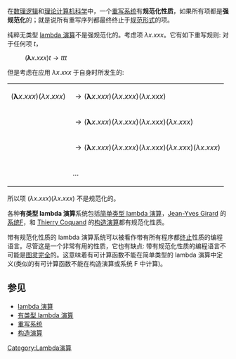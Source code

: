 在[[数理逻辑|数理逻辑]]和[[理论计算机科学|理论计算机科学]]中，一个[[重写系统|重写系统]]有'''规范化性质'''，如果所有项都是'''强规范化'''的；就是说所有重写序列都最终终止于[[规范形式|规范形式]]的项。

纯粹无类型 [[lambda_演算|lambda 演算]]不是强规范化的。考虑项 <math>\lambda x . x x x</math>。它有如下重写规则: 对于任何项 ''t''，

: <math>(\mathbf{\lambda} x . x x x) t \rightarrow t t t</math>

但是考虑在应用 <math>\lambda x . x x x</math> 于自身时所发生的:
{|
| <math>(\mathbf{\lambda} x . x x x) (\lambda x . x x x)</math>
| <math> \rightarrow (\mathbf{\lambda} x . x x x) (\lambda x . x x x) (\lambda x . x x x)</math>
|-
|
| <math>  \rightarrow (\mathbf{\lambda} x . x x x) (\lambda x . x x x) (\lambda x . x x x) (\lambda x . x x x)</math>
|-
|
| <math>  \rightarrow (\mathbf{\lambda} x . x x x) (\lambda x . x x x) (\lambda x . x x x) (\lambda x . x x x) (\lambda x . x x x)</math>
|-
|
| <math>\ldots\,</math>
|}

所以项 <math>(\lambda x . x x x) (\lambda x . x x x)</math> 不是规范化的。

各种'''有类型 lambda 演算'''系统包括[[简单类型_lambda_演算|简单类型 lambda 演算]]，[[Jean-Yves_Girard|Jean-Yves Girard]] 的[[系统F|系统F]]，和 [[Thierry_Coquand|Thierry Coquand]] 的[[构造演算|构造演算]]都有规范化性质。

带有规范化性质的 lambda 演算系统可以被看作带有所有程序都[[终止|终止]]性质的编程语言。尽管这是一个非常有用的性质，它也有缺点: 带有规范化性质的编程语言不可能是[[图灵完全|图灵完全]]的。这意味着有可计算函数不能在简单类型的 lambda 演算中定义(类似的有可计算函数不能在构造演算或系统 F 中计算)。

==参见==
* [[lambda_演算|lambda 演算]]
* [[有类型_lambda_演算|有类型 lambda 演算]]
* [[重写系统|重写系统]]
* [[构造演算|构造演算]]

{{logic-stub}}

[[Category:Lambda演算|Category:Lambda演算]]